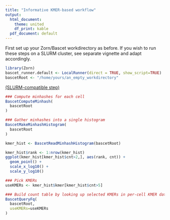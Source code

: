 ```yaml
---
title: "Informative KMER-based workflow"
output:
  html_document:
    theme: united
    df_print: kable
  pdf_document: default
---
```




First set up your Zorn/Bascet workdirectory as before. If you wish to run
these steps on a SLURM cluster, see separate vignette and adapt accordingly.

```r
library(Zorn)
bascet_runner.default <- LocalRunner(direct = TRUE, show_script=TRUE)
bascetRoot <- "/home/yours/an_empty_workdirectory"
```




[(SLURM-compatible step)](slurm.html)

```r

### Compute minhashes for each cell
BascetComputeMinhash(
  bascetRoot
)

### Gather minhashes into a single histogram
BascetMakeMinhashHistogram(
  bascetRoot
)
```






```r
kmer_hist <- BascetReadMinhashHistogram(bascetRoot)

kmer_hist$rank <- 1:nrow(kmer_hist)
ggplot(kmer_hist[kmer_hist$cnt>2,], aes(rank, cnt)) +
  geom_point() +
  scale_x_log10() +
  scale_y_log10()
```





```r

### Pick KMERs
useKMERs <- kmer_hist$kmer[kmer_hist$cnt>5]

### Build count table by looking up selected KMERs in per-cell KMER databases
BascetQueryFq(
  bascetRoot,
  useKMERs=useKMERs
)

```





